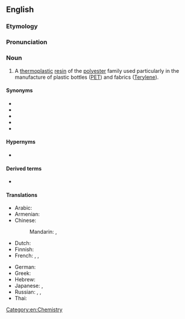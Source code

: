 ==English==
{{wikipedia}}

===Etymology===
{{compound|en|polyethylene|terephthalate}}

===Pronunciation===
{{audio|En-us-ncalif-polyethlenetrephthalate.ogg|Audio (Northern California, US)|lang=en}}

===Noun===
{{en-noun|?}}

# A [[thermoplastic]] [[resin]] of the [[polyester]] family used particularly in the manufacture of plastic bottles ([[PET]]) and fabrics ([[Terylene]]).

====Synonyms====
* {{l|en|PET}}
* {{l|en|PET-E}}
* {{l|en|PETE}}
* {{l|en|PET-P}}
* {{l|en|PETP}}

====Hypernyms====
* {{l|en|polyester}}

====Derived terms====
* {{l|en|PETase}}

====Translations====
{{trans-top|type of polyester}}
* Arabic: {{t-needed|ar}}
* Armenian: {{t-needed|hy}}
* Chinese:
*: Mandarin: {{t|cmn|聚對苯二甲酸乙二酯|sc=Hani}}, {{t|cmn|聚对苯二甲酸乙二酯|tr=jùduìběn èrjiǎsuān yǐèrzhǐ|sc=Hani}}
* Dutch: {{t|nl|polyethyleentereftalaat|n}}
* Finnish: {{t|fi|polyetyleenitereftalaatti}}
* French: {{t+|fr|polytéréphtalate d'éthylène|m}}, {{t+|fr|PET|m}}, {{t|fr|polyéthylène téréphtalate}}
{{trans-mid}}
* German: {{t+|de|Polyethylenterephthalat|n}}
* Greek: {{t-needed|el}}
* Hebrew: {{t-needed|he}}
* Japanese: {{t+|ja|ポリエチレンテレフタラート|sc=Jpan}}, {{t+|ja|PET|sc=Jpan}}
* Russian: {{t+|ru|полиэтиле́нтерефтала́т|m}}, {{t|ru|ПЭТФ|m}}, {{t+|ru|ПЭТ|m}}
* Thai: {{t-needed|th}}
{{trans-bottom}}

[[Category:en:Chemistry]]